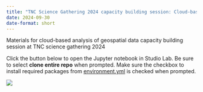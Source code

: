 ```yaml
---
title: "TNC Science Gathering 2024 capacity building session: Cloud-based Geospatial Analysis"
date: 2024-09-30
date-format: short
---
```


Materials for cloud-based analysis of geospatial data capacity building session at TNC science gathering 2024

Click the button below to open the Jupyter notebook in Studio Lab. Be sure to select __clone entire repo__ when prompted. Make sure the checkbox to install required packages from [environment.yml](environment.yml) is checked when prompted.

[![](https://studiolab.sagemaker.aws/studiolab.svg)](https://studiolab.sagemaker.aws/import/github/GMoncrieff/TNC-AWS-training-2024/blob/main/notebooks/test.ipynb)

